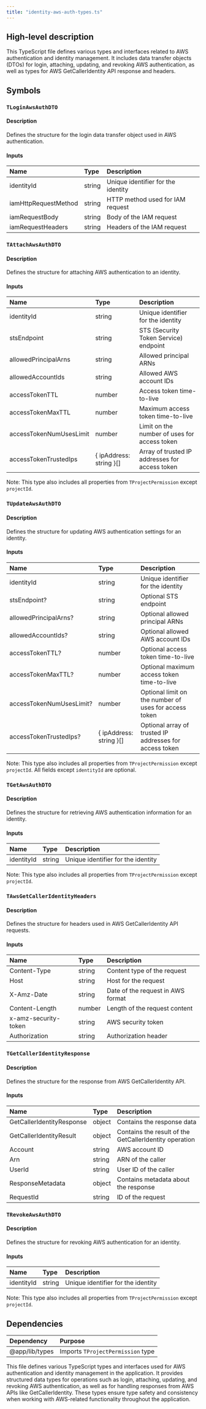 ```yaml
---
title: "identity-aws-auth-types.ts"
---
```


## High-level description
This TypeScript file defines various types and interfaces related to AWS authentication and identity management. It includes data transfer objects (DTOs) for login, attaching, updating, and revoking AWS authentication, as well as types for AWS GetCallerIdentity API response and headers.

## Symbols

### `TLoginAwsAuthDTO`
#### Description
Defines the structure for the login data transfer object used in AWS authentication.

#### Inputs
| Name | Type | Description |
|:-----|:-----|:------------|
| identityId | string | Unique identifier for the identity |
| iamHttpRequestMethod | string | HTTP method used for IAM request |
| iamRequestBody | string | Body of the IAM request |
| iamRequestHeaders | string | Headers of the IAM request |

### `TAttachAwsAuthDTO`
#### Description
Defines the structure for attaching AWS authentication to an identity.

#### Inputs
| Name | Type | Description |
|:-----|:-----|:------------|
| identityId | string | Unique identifier for the identity |
| stsEndpoint | string | STS (Security Token Service) endpoint |
| allowedPrincipalArns | string | Allowed principal ARNs |
| allowedAccountIds | string | Allowed AWS account IDs |
| accessTokenTTL | number | Access token time-to-live |
| accessTokenMaxTTL | number | Maximum access token time-to-live |
| accessTokenNumUsesLimit | number | Limit on the number of uses for access token |
| accessTokenTrustedIps | { ipAddress: string }[] | Array of trusted IP addresses for access token |

Note: This type also includes all properties from `TProjectPermission` except `projectId`.

### `TUpdateAwsAuthDTO`
#### Description
Defines the structure for updating AWS authentication settings for an identity.

#### Inputs
| Name | Type | Description |
|:-----|:-----|:------------|
| identityId | string | Unique identifier for the identity |
| stsEndpoint? | string | Optional STS endpoint |
| allowedPrincipalArns? | string | Optional allowed principal ARNs |
| allowedAccountIds? | string | Optional allowed AWS account IDs |
| accessTokenTTL? | number | Optional access token time-to-live |
| accessTokenMaxTTL? | number | Optional maximum access token time-to-live |
| accessTokenNumUsesLimit? | number | Optional limit on the number of uses for access token |
| accessTokenTrustedIps? | { ipAddress: string }[] | Optional array of trusted IP addresses for access token |

Note: This type also includes all properties from `TProjectPermission` except `projectId`. All fields except `identityId` are optional.

### `TGetAwsAuthDTO`
#### Description
Defines the structure for retrieving AWS authentication information for an identity.

#### Inputs
| Name | Type | Description |
|:-----|:-----|:------------|
| identityId | string | Unique identifier for the identity |

Note: This type also includes all properties from `TProjectPermission` except `projectId`.

### `TAwsGetCallerIdentityHeaders`
#### Description
Defines the structure for headers used in AWS GetCallerIdentity API requests.

#### Inputs
| Name | Type | Description |
|:-----|:-----|:------------|
| Content-Type | string | Content type of the request |
| Host | string | Host for the request |
| X-Amz-Date | string | Date of the request in AWS format |
| Content-Length | number | Length of the request content |
| x-amz-security-token | string | AWS security token |
| Authorization | string | Authorization header |

### `TGetCallerIdentityResponse`
#### Description
Defines the structure for the response from AWS GetCallerIdentity API.

#### Inputs
| Name | Type | Description |
|:-----|:-----|:------------|
| GetCallerIdentityResponse | object | Contains the response data |
| GetCallerIdentityResult | object | Contains the result of the GetCallerIdentity operation |
| Account | string | AWS account ID |
| Arn | string | ARN of the caller |
| UserId | string | User ID of the caller |
| ResponseMetadata | object | Contains metadata about the response |
| RequestId | string | ID of the request |

### `TRevokeAwsAuthDTO`
#### Description
Defines the structure for revoking AWS authentication for an identity.

#### Inputs
| Name | Type | Description |
|:-----|:-----|:------------|
| identityId | string | Unique identifier for the identity |

Note: This type also includes all properties from `TProjectPermission` except `projectId`.

## Dependencies
| Dependency | Purpose |
|:-----------|:--------|
| @app/lib/types | Imports `TProjectPermission` type |

This file defines various TypeScript types and interfaces used for AWS authentication and identity management in the application. It provides structured data types for operations such as login, attaching, updating, and revoking AWS authentication, as well as for handling responses from AWS APIs like GetCallerIdentity. These types ensure type safety and consistency when working with AWS-related functionality throughout the application.